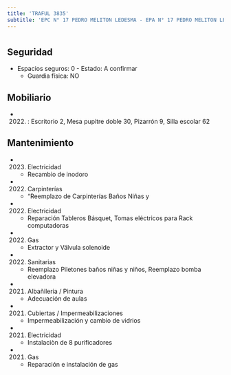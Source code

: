 ```yaml
---
title: 'TRAFUL 3835'
subtitle: 'EPC N° 17 PEDRO MELITON LEDESMA - EPA N° 17 PEDRO MELITON LEDESMA'
---
```


#


## Seguridad

*  Espacios seguros: 0 - Estado: A confirmar 
    + Guardia física: NO





## Mobiliario

*  (2022) : Escritorio 2, Mesa pupitre doble 30, Pizarrón 9, Silla escolar 62 





## Mantenimiento

*  (2023) Electricidad 
    + Recambio de inodoro

*  (2022) Carpinterías 
    + "Reemplazo de Carpinterías Baños Niñas y

*  (2022) Electricidad 
    + Reparación Tableros Básquet, Tomas eléctricos para Rack computadoras

*  (2022) Gas 
    + Extractor y Válvula solenoide

*  (2022) Sanitarias 
    + Reemplazo Piletones baños niñas y niños, Reemplazo bomba elevadora

*  (2021) Albañileria / Pintura 
    + Adecuación de aulas

*  (2021) Cubiertas / Impermeabilizaciones 
    + Impermeabilización y cambio de vidrios

*  (2021) Electricidad 
    + Instalaciòn de 8 purificadores

*  (2021) Gas 
    + Reparación e instalación de gas



